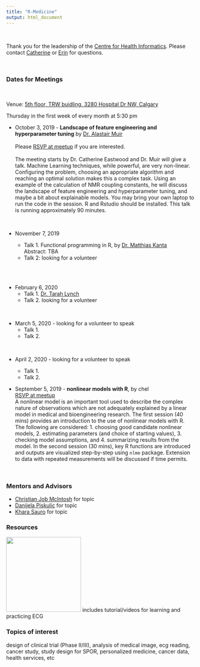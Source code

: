 ```yaml
---
title: "R-Medicine"
output: html_document
---
```


<br>

Thank you for the leadership of the [Centre for Health Informatics](https://cumming.ucalgary.ca/centres/centre-health-informatics){target="_blank"}.  Please contact [Catherine](mailto:caeastwo@ucalgary.ca) or [Erin](mailto:ekoconno@ucalgary.ca) for questions.

<br>

### Dates for Meetings

<br>

Venue: [5th floor, TRW buidling, 3280 Hospital Dr NW, Calgary](https://cumming.ucalgary.ca/centres/centre-health-informatics/about/space){target="_blank"}

Thursday in the first week of every month at 5:30 pm 
<br>

* October 3, 2019 - **Landscape of feature engineering and hyperparameter tuning** by [Dr. Alastair Muir](https://www.linkedin.com/in/alastairkerrmuir?lipi=urn%3Ali%3Apage%3Ad_flagship3_profile_view_base_contact_details%3BTa6CM%2BqmQCqnJqVigDffeQ%3D%3D){target="_blank"}  <br> <br> Please [RSVP at meetup](https://www.meetup.com/calgaryr/events/264815846/){target="_blank"} if you are interested.  <br><br>The meeting starts by Dr. Catherine Eastwood and Dr. Muir will give a talk. Machine Learning techniques, while powerful, are very non-linear.  Configuring the problem, choosing an appropriate algorithm and reaching an optimal solution makes this a complex task.  Using an example of the calculation of NMR coupling constants, he will discuss the landscape of feature engineering and hyperparameter tuning, and maybe a bit about explainable models. You may bring your own laptop to run the code in the session.  R and Rstudio should be installed. This talk is running approximately 90 minutes. 

    
<br>


* November 7, 2019 

    + Talk 1. Functional programming in R, by [Dr. Matthias Kanta](https://www.linkedin.com/in/matthias-kanta-8a0923?lipi=urn%3Ali%3Apage%3Ad_flagship3_profile_view_base_contact_details%3BmZI1%2FQ%2BNRyKhAWzuIWWhuA%3D%3D){target="_blank"} <br> Abstract: TBA <br> 
    + Talk 2: looking for a volunteer 

<br>
<br>


* February 6, 2020 
    + Talk 1. [Dr. Tarah Lynch](linkedin.com/in/tarah-lynch-0415b119){target="_blank"} 
    + Talk 2. looking for a volunteer

<br>

* March 5, 2020 - looking for a volunteer to speak
    + Talk 1. 
    + Talk 2. 

<br>

* April 2, 2020  - looking for a volunteer to speak 

    + Talk 1. 
    + Talk 2. 
<br>

<!-- Student Presentation from DataSci Program -->

* September 5, 2019 - **nonlinear models with R**, by chel <br>[RSVP at meetup](https://www.meetup.com/calgaryr/events/263815910/){target="_blank"}<br>A nonlinear model is an important tool used to describe the complex nature of observations which are not adequately explained by a linear model in medical and bioengineering research.  The first session (40 mins) provides an introduction to the use of nonlinear models with R.  The following are considered:  1. choosing good candidate nonlinear models, 2. estimating parameters (and choice of starting values), 3. checking model assumptions, and 4. summarizing results from the model.  In the second session (30 mins), key R functions are introduced and outputs are visualized step-by-step using `nlme` package.  Extension to data with repeated measurements will be discussed if time permits.

<br>



### Mentors and Advisors  

* [Christian Job McIntosh](https://www.linkedin.com/in/christiane-job-mcintosh-4b402437?lipi=urn%3Ali%3Apage%3Ad_flagship3_profile_view_base_contact_details%3Bk%2BWYR437QdCWMc41qi9BbA%3D%3D){target="_blank"} for topic 
* [Danijela Piskulic](https://www.linkedin.com/in/danijela-piskulic-phd-220bb312?lipi=urn%3Ali%3Apage%3Ad_flagship3_profile_view_base_contact_details%3BzUyE6SA%2FTMWl6GiSDtx1hA%3D%3D){target="_blank"} for topic 
* [Khara Sauro](https://www.linkedin.com/in/khara-sauro-25206668?lipi=urn%3Ali%3Apage%3Ad_flagship3_profile_view_base_contact_details%3By02rrBOoQJSCv48lQAb20g%3D%3D){target="_blank"} for topic   
<!-- 
* [Ryan Mercer](https://www.linkedin.com/in/ryan-mercer-5b38a257/){target="_blank"} for Genome and Bioinformatics 
-->

### Resources 

[![](./img/tm.png){width="200px"}](https://www.teachingmedicine.com/){target="_blank"} includes tutorial/videos for learning and practicing ECG

<!-- 
[Genome Alberta](http://www.genomealberta.ca/){target="_blank"} - bioinformatics
-->

### Topics of interest

design of clinical trial (Phase II/III), analysis of medical image, ecg reading,  cancer study, study design for SPOR, personalized medicine, cancer data, health services, etc 

